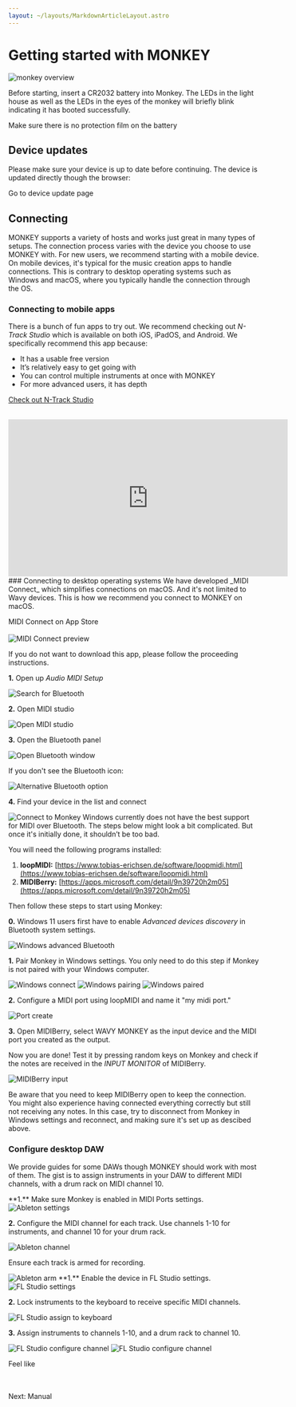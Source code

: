 ```yaml
---
layout: ~/layouts/MarkdownArticleLayout.astro
---
```





# Getting started with MON**KEY**

<img alt="monkey overview" src={monkeyOverviewImg.src} />

Before starting, insert a CR2032 battery into Monkey. The LEDs in the light house as well as the LEDs in the eyes of the monkey will briefly blink indicating it has booted successfully.

<NoteInfo>Make sure there is no protection film on the battery</NoteInfo>

## Device updates

Please make sure your device is up to date before continuing. The device is updated directly though the browser:

<LinkButton href={routes.deviceUpdate} target="_blank">Go to device update page</LinkButton>

## Connecting

MONKEY supports a variety of hosts and works just great in many types of setups. The connection process varies with the device you choose to use MONKEY with. For new users, we recommend starting with a mobile device. On mobile devices, it's typical for the music creation apps to handle connections. This is contrary to desktop operating systems such as Windows and macOS, where you typically handle the connection through the OS.

### Connecting to mobile apps

There is a bunch of fun apps to try out. We recommend checking out *N-Track Studio* which is available on both iOS, iPadOS, and Android. We specifically recommend this app because:
- It has a usable free version
- It’s relatively easy to get going with
- You can control multiple instruments at once with MONKEY
- For more advanced users, it has depth

<a href="https://ntrack.com/ios.php" target="_blank">Check out N-Track Studio</a>
<br />
<br />
<Accordion title="N-Track studio getting-started">
  <iframe width="560" height="315" src="https://www.youtube.com/embed/gEgYZi-ej7w?si=snBeMeei-0its823" title="YouTube video player" frameborder="0" allow="accelerometer; autoplay; clipboard-write; encrypted-media; gyroscope; picture-in-picture; web-share" referrerpolicy="strict-origin-when-cross-origin" allowfullscreen></iframe>
</Accordion>
### Connecting to desktop operating systems

<Accordion title="macOS">
  We have developed _MIDI Connect_ which simplifies connections on macOS. And it's not limited to Wavy devices. This is how we recommend you connect to MONKEY on macOS.

  <LinkButton target="_blank" href={routes.midiConnectAppStore}>MIDI Connect on App Store</LinkButton>
  <br />
  <br />
  <img src={midiConnectImg.src} alt="MIDI Connect preview" />

  If you do not want to download this app, please follow the proceeding instructions.

  **1.** Open up _Audio MIDI Setup_

  <img alt="Search for Bluetooth" src={macConnect.src} />

  **2.** Open MIDI studio

  <img alt="Open MIDI studio" src={macConnect2Img.src} />

  **3.** Open the Bluetooth panel

  <img alt="Open Bluetooth window" src={macConnect3Img.src} />

  If you don't see the Bluetooth icon:

  <img alt="Alternative Bluetooth option" src={macConnect3Img.src} />

  **4.** Find your device in the list and connect

  <img alt="Connect to Monkey" src={macConnect4Img.src} />
</Accordion>

<Accordion title="Windows">
  Windows currently does not have the best support for MIDI over Bluetooth. The steps below might look a bit complicated. But once it's initially done, it shouldn’t be too bad.

  You will need the following programs installed:

  1. **loopMIDI:** [https://www.tobias-erichsen.de/software/loopmidi.html](https://www.tobias-erichsen.de/software/loopmidi.html)
  2. **MIDIBerry:** [https://apps.microsoft.com/detail/9n39720h2m05](https://apps.microsoft.com/detail/9n39720h2m05)

  Then follow these steps to start using Monkey:

  **0.** Windows 11 users first have to enable _Advanced devices discovery_ in Bluetooth system settings.

  <img alt="Windows advanced Bluetooth" src={windowsConnect0Img.src} />

  **1.** Pair Monkey in Windows settings. You only need to do this step if Monkey is not paired with your Windows computer.

  <img alt="Windows connect" src={windowsConnect1Img.src} />
  <img alt="Windows pairing" src={windowsConnect2Img.src} />
  <img alt="Windows paired" src={windowsConnect3Img.src} />

  **2.** Configure a MIDI port using loopMIDI and name it "my midi port."

  <img alt="Port create" src={windowsConnect4Img.src} />

  **3.** Open MIDIBerry, select WAVY MONKEY as the input device and the MIDI port you created as the output.

  Now you are done! Test it by pressing random keys on Monkey and check if the notes are received in the _INPUT MONITOR_ of MIDIBerry.

  <img alt="MIDIBerry input" src={windowsConnect5Img.src} />

  Be aware that you need to keep MIDIBerry open to keep the connection. You might also experience having connected everything correctly but still not receiving any notes. In this case, try to disconnect from Monkey in Windows settings and reconnect, and making sure it's set up as descibed above.
</Accordion>

### Configure desktop DAW

We provide guides for some DAWs though MONKEY should work with most of them. The gist is to assign instruments in your DAW to different MIDI channels, with a drum rack on MIDI channel 10.

<Accordion title="Ableton Live">
  **1.** Make sure Monkey is enabled in MIDI Ports settings.

  <img alt="Ableton settings" src={abletonSettingsImg.src} />

  **2.** Configure the MIDI channel for each track. Use channels 1-10 for instruments, and channel 10 for your drum rack.

  <img alt="Ableton channel" src={abletonChannelImg.src} />

  Ensure each track is armed for recording.

  <img alt="Ableton arm" src={abletonArmImg.src} />
</Accordion>

<Accordion title="FL Studio">
  **1.** Enable the device in FL Studio settings.

  <img alt="FL Studio settings" src={flStudioEnableImg.src} />

  **2.** Lock instruments to the keyboard to receive specific MIDI channels.

  <img alt="FL Studio assign to keyboard" src={flStudioAssignImg.src} />

  **3.** Assign instruments to channels 1-10, and a drum rack to channel 10.

  <img alt="FL Studio configure channel" src={flStudioCh1SelectImg.src} />
  <img alt="FL Studio configure channel" src={flStudioCh10SelectImg.src} />
</Accordion>

<a>Feel like </a>

<br/>
<br/>
<LinkButton href={routes.monkeyManual} type="highlight">Next: Manual</LinkButton>
<br/>
<br/>
<br/>
<br/>
